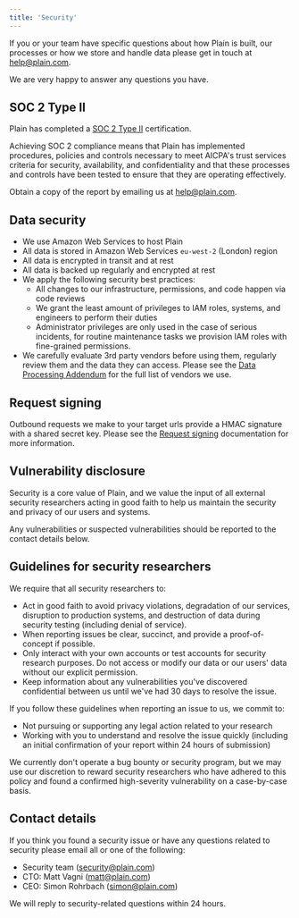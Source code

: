 ```yaml
---
title: 'Security'
---
```


If you or your team have specific questions about how Plain is built, our processes or how we store and handle data please get in touch at help@plain.com.

We are very happy to answer any questions you have.

## SOC 2 Type II

Plain has completed a [SOC 2 Type II](https://www.aicpa-cima.com/topic/audit-assurance/audit-and-assurance-greater-than-soc-2) certification.

Achieving SOC 2 compliance means that Plain has implemented procedures, policies and controls necessary to meet AICPA's trust services criteria for security, availability, and confidentiality and that these processes and controls have been tested to ensure that they are operating effectively.

Obtain a copy of the report by emailing us at [help@plain.com](mailto:help@plain.com).

## Data security

- We use Amazon Web Services to host Plain
- All data is stored in Amazon Web Services `eu-west-2` (London) region
- All data is encrypted in transit and at rest
- All data is backed up regularly and encrypted at rest
- We apply the following security best practices:
  - All changes to our infrastructure, permissions, and code happen via code reviews
  - We grant the least amount of privileges to IAM roles, systems, and engineers to perform their duties
  - Administrator privileges are only used in the case of serious incidents, for routine maintenance tasks we provision IAM roles with fine-grained permissions.
- We carefully evaluate 3rd party vendors before using them, regularly review them and the data they can access. Please see the [Data Processing Addendum](https://www.plain.com/legal/dpa/) for the full list of vendors we use.

## Request signing

Outbound requests we make to your target urls provide a HMAC signature with a shared secret key. Please see the [Request signing](/api-reference/request-signing) documentation for more information.

## Vulnerability disclosure

Security is a core value of Plain, and we value the input of all external security researchers acting in good faith
to help us maintain the security and privacy of our users and systems.

Any vulnerabilities or suspected vulnerabilities should be reported to the contact details below.

## Guidelines for security researchers

We require that all security researchers to:

- Act in good faith to avoid privacy violations, degradation of our services, disruption to production systems, and destruction of data during security testing (including denial of service).
- When reporting issues be clear, succinct, and provide a proof-of-concept if possible.
- Only interact with your own accounts or test accounts for security research purposes. Do not access or modify our data or our users' data without our explicit permission.
- Keep information about any vulnerabilities you've discovered confidential between us until we've had 30 days to resolve the issue.

If you follow these guidelines when reporting an issue to us, we commit to:

- Not pursuing or supporting any legal action related to your research
- Working with you to understand and resolve the issue quickly (including an initial confirmation of your report within 24 hours of submission)

We currently don't operate a bug bounty or security program, but we may use our discretion to reward security researchers
who have adhered to this policy and found a confirmed high-severity vulnerability on a case-by-case basis.

## Contact details

If you think you found a security issue or have any questions related to security please email all or one of the following:

- Security team ([security@plain.com](mailto:security@plain.com))
- CTO: Matt Vagni ([matt@plain.com](mailto:matt@plain.com))
- CEO: Simon Rohrbach ([simon@plain.com](mailto:simon@plain.com))

We will reply to security-related questions within 24 hours.
